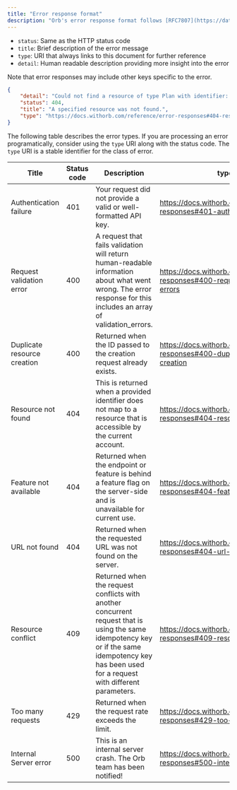 ```yaml
---
title: "Error response format"
description: "Orb's error response format follows [RFC7807](https://datatracker.ietf.org/doc/html/rfc7807). Each error response includes:"
---
```


* `status`: Same as the HTTP status code
* `title`: Brief description of the error message
* `type`: URI that always links to this document for further reference
* `detail`: Human readable description providing more insight into the error

Note that error responses may include other keys specific to the error.

```json
{
    "detail": "Could not find a resource of type Plan with identifier: DBhwNcMNfYgeBpn.",
    "status": 404,
    "title": "A specified resource was not found.",
    "type": "https://docs.withorb.com/reference/error-responses#404-resource-not-found"
}

```

The following table describes the error types. If you are processing an error programatically, consider using the `type` URI along with the status code. The `type` URI is a stable identifier for the class of error.

| Title                       | Status code | Description                                                                                                                                                                                      | type uri                                                                           |
| --------------------------- | ----------- | ------------------------------------------------------------------------------------------------------------------------------------------------------------------------------------------------ | ---------------------------------------------------------------------------------- |
| Authentication failure      | 401         | Your request did not provide a valid or well-formatted API key.                                                                                                                                  | https://docs.withorb.com/reference/error-responses#401-authentication-error        |
| Request validation error    | 400         | A request that fails validation will return human-readable information about what went wrong. The error response for this includes an array of validation\_errors.                               | https://docs.withorb.com/reference/error-responses#400-request-validation-errors   |
| Duplicate resource creation | 400         | Returned when the ID passed to the creation request already exists.                                                                                                                              | https://docs.withorb.com/reference/error-responses#400-duplicate-resource-creation |
| Resource not found          | 404         | This is returned when a provided identifier does not map to a resource that is accessible by the current account.                                                                                | https://docs.withorb.com/reference/error-responses#404-resource-not-found          |
| Feature not available       | 404         | Returned when the endpoint or feature is behind a feature flag on the server-side and is unavailable for current use.                                                                            | https://docs.withorb.com/reference/error-responses#404-feature-not-available       |
| URL not found               | 404         | Returned when the requested URL was not found on the server.                                                                                                                                     | https://docs.withorb.com/reference/error-responses#404-url-not-found               |
| Resource conflict           | 409         | Returned when the request conflicts with another concurrent request that is using the same idempotency key or if the same idempotency key has been used for a request with different parameters. | https://docs.withorb.com/reference/error-responses#409-resource-conflict           |
| Too many requests           | 429         | Returned when the request rate exceeds the limit.                                                                                                                                                | https://docs.withorb.com/reference/error-responses#429-too-many-requests           |
| Internal Server error       | 500         | This is an internal server crash. The Orb team has been notified!                                                                                                                                | https://docs.withorb.com/reference/error-responses#500-internal-server-error       |